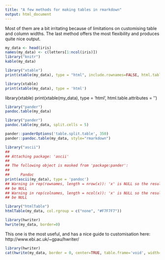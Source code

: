 ```yaml
---
title: "A few methods for making tables in rmarkdown"
output: html_document
---
```


Most of them are a bit irritating because of limitations on customising table and column widths. The last method offers the most flexibility and produces quite nice output.
```r
my_data <- head(iris)
names(my_data) <- c(letters[1:ncol(iris)])
library("knitr")
kable(my_data)
```

```r
library("xtable")
print(xtable(my_data), type = "html", include.rownames=FALSE, html.table.attributes=list("border='0' cellpadding='5' "))
```

```r
library(xtable)
print(xtable(my_data), type = 'html')
```

library(xtable)
print(xtable(my_data), type = 'html', html.table.attributes = '')

```r
library("pander")
pandoc.table(my_data)
```

```r
library("pander")
pandoc.table(my_data, split.cells = 5)
```
```r
pander::panderOptions('table.split.table', 350)
pander::pandoc.table(my_data, style="rmarkdown")
```
```r
library("ascii")
## 
## Attaching package: 'ascii'
## 
## The following object is masked from 'package:pander':
## 
##     Pandoc
print(ascii(my_data), type = 'pandoc')
## Warning in rep(rownames, length = nrow(x)): 'x' is NULL so the result will
## be NULL
## Warning in rep(colnames, length = ncol(x)): 'x' is NULL so the result will
## be NULL
```
```r
library("htmlTable")
htmlTable(my_data, col.rgroup = c("none", "#F7F7F7"))
```
```r
library(hwriter)
hwrite(my_data, border=0)
```

This one is the most useful, and has a nice guide to customisation here: http://www.ebi.ac.uk/~gpau/hwriter/
```r
library(hwriter)
cat(hwrite(my_data, border = 0, center=TRUE, table.frame='void', width='300px', table.style='padding: 50px', row.names=FALSE, row.style=list('font-weight:bold')))
```